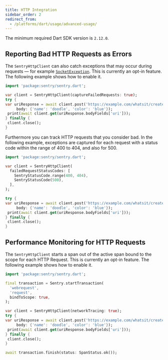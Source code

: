 ```yaml
---
title: HTTP Integration
sidebar_order: 2
redirect_from:
  - /platforms/dart/usage/advanced-usage/
---
```


<Note>

The minimum required Dart SDK version is `2.12.0`.

</Note>

## Reporting Bad HTTP Requests as Errors

The `SentryHttpClient` can also catch exceptions that may occur during requests — for example [`SocketException`](https://api.dart.dev/stable/2.13.4/dart-io/SocketException-class.html).
This is currently an opt-in feature. The following example shows how to enable it.

```dart
import 'package:sentry/sentry.dart';

var client = SentryHttpClient(captureFailedRequests: true);
try {
var uriResponse = await client.post('https://example.com/whatsit/create',
     body: {'name': 'doodle', 'color': 'blue'});
 print(await client.get(uriResponse.bodyFields['uri']));
} finally {
 client.close();
}
```

Furthermore you can track HTTP requests that you consider bad. In the
following example, exceptions are captured for each request
with a status code within the range of 400 to 404, and also for 500.

```dart
import 'package:sentry/sentry.dart';

var client = SentryHttpClient(
  failedRequestStatusCodes: [
    SentryStatusCode.range(400, 404),
    SentryStatusCode(500),
  ],
);

try {
var uriResponse = await client.post('https://example.com/whatsit/create',
     body: {'name': 'doodle', 'color': 'blue'});
 print(await client.get(uriResponse.bodyFields['uri']));
} finally {
 client.close();
}
```

## Performance Monitoring for HTTP Requests

The `SentryHttpClient` starts a span out of the active span bound to the scope for each HTTP Request.
This is currently an opt-in feature. The following example shows how to enable it.

```dart
import 'package:sentry/sentry.dart';

final transaction = Sentry.startTransaction(
  'webrequest',
  'request',
  bindToScope: true,
);

var client = SentryHttpClient(networkTracing: true);
try {
var uriResponse = await client.post('https://example.com/whatsit/create',
     body: {'name': 'doodle', 'color': 'blue'});
 print(await client.get(uriResponse.bodyFields['uri']));
} finally {
 client.close();
}

await transaction.finish(status: SpanStatus.ok());
```
